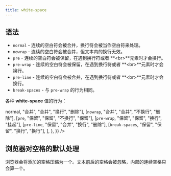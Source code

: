```yaml
---
title: white-space
---
```



## 语法

- `normal` - 连续的空白符会被<TH>合并</TH>，换行符会被当作空白符来处理。
- `nowrap` - 连续的空白符会被<TH>合并</TH>，但文本内的换行无效。
- `pre` - 连续的空白符会被<TH>保留</TH>，在遇到换行符或者 **&lt;br&gt;**元素时才会换行。
- `pre-wrap` - 连续的空白符会被<TH>保留</TH>，在遇到换行符或者 **&lt;br&gt;**元素时才会换行。
- `pre-line` - 连续的空白符会被<TH>合并</TH>，在遇到换行符或者 **&lt;br&gt;**元素时才会换行。
- `break-spaces` - 与 `pre-wrap` 的行为相同。

各种 **white-space** 值的行为：

<Table
  data={{
    position: ["start", "center", "center", "center", "center"],
    header: ["", "换行符", "空格和制表符", "文字换行", "行尾空格"],
    body: {
      items: [
        [<code>normal</code>, "合并", "合并", "换行", "删除"],
        [<code>nowrap</code>, "合并", "合并", "不换行", "删除"],
        [<code>pre</code>, "保留", "保留", "不换行", "保留"],
        [<code>pre-wrap</code>, "保留", "保留", "换行", "挂起"],
        [<code>pre-line</code>, "保留", "合并", "换行", "删除"],
        [<code>break-spaces</code>, "保留", "保留", "换行", "换行"],
      ],
    },
  }}
/>

## 浏览器对空格的默认处理

浏览器会将添加的空格压缩为一个。文本前后的空格会被忽略，内部的连续空格只会算一个。
